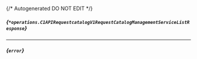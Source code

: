 {/* Autogenerated DO NOT EDIT  */}

##### *{`*operations.C1APIRequestcatalogV1RequestCatalogManagementServiceListResponse`}*

<Collapsible defaultOpen openLabel={Labels.showProperties} closeLabel={Labels.hideProperties}>
  <C1APIRequestcatalogV1RequestCatalogManagementServiceListResponse />
</Collapsible>


---
##### *{`error`}*



